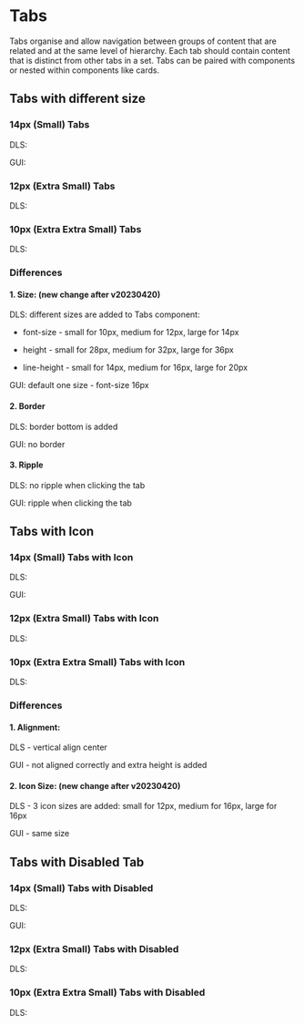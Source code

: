 <style>
  {`
    .flex {
      display: flex;
      align-items: center;
      gap: 16px;
    }
     .type {
      min-width: 40px;
    }
 `}
</style>



<Meta title="Tabs Overview" />

# Tabs

Tabs organise and allow navigation between groups of content that are related and at the same level of hierarchy. Each tab should contain content that is distinct from other tabs in a set. Tabs can be paired with components or nested within components like cards.

## Tabs with different size

### 14px (Small) Tabs

<Canvas>
  <div>
    <div className="flex">
      <p className="type">DLS:</p>
      <Story of={TabsStories.DefaultLarge} />
    </div>
    <div className="flex">
      <p className="type">GUI:</p>
      <Story of={TabsGUIStories.Default} />
    </div>
  </div>
</Canvas>

### 12px (Extra Small) Tabs

<Canvas>
  <div>
    <div className="flex">
      <p className="type">DLS:</p>
      <Story of={TabsStories.DefaultMedium} />
    </div>
  </div>
</Canvas>

### 10px (Extra Extra Small) Tabs

<Canvas>
  <div>
    <div className="flex">
      <p className="type">DLS:</p>
      <Story of={TabsStories.DefaultSmall} />
    </div>
  </div>
</Canvas>

### Differences

#### 1. Size: (new change after v20230420)

DLS: different sizes are added to Tabs component:

- font-size - small for 10px, medium for 12px, large for 14px

- height - small for 28px, medium for 32px, large for 36px

- line-height - small for 14px, medium for 16px, large for 20px

GUI: default one size - font-size 16px

#### 2. Border

DLS: border bottom is added

GUI: no border

#### 3. Ripple

DLS: no ripple when clicking the tab

GUI: ripple when clicking the tab

## Tabs with Icon

### 14px (Small) Tabs with Icon

<Canvas>
  <div>
    <div className="flex">
      <p className="type">DLS:</p>
      <Story of={TabsStories.LargeWithIcon} />
    </div>
    <div className="flex">
      <p className="type">GUI:</p>
      <Story of={TabsGUIStories.WithIcon} />
    </div>
  </div>
</Canvas>

### 12px (Extra Small) Tabs with Icon

<Canvas>
  <div>
    <div className="flex">
      <p className="type">DLS:</p>
      <Story of={TabsStories.MediumWithIcon} />
    </div>
  </div>
</Canvas>

### 10px (Extra Extra Small) Tabs with Icon

<Canvas>
  <div>
    <div className="flex">
      <p className="type">DLS:</p>
      <Story of={TabsStories.SmallWithIcon} />
    </div>

  </div>
</Canvas>

### Differences

#### 1. Alignment:

DLS - vertical align center

GUI - not aligned correctly and extra height is added

#### 2. Icon Size: (new change after v20230420)

DLS - 3 icon sizes are added: small for 12px, medium for 16px, large for 16px

GUI - same size

## Tabs with Disabled Tab

### 14px (Small) Tabs with Disabled

<Canvas>
  <div>
    <div className="flex">
      <p className="type">DLS:</p>
      <Story of={TabsStories.LargeWithDisabled} />
    </div>
    <div className="flex">
      <p className="type">GUI:</p>
      <Story of={TabsGUIStories.WithDisabled} />
    </div>
  </div>
</Canvas>

### 12px (Extra Small) Tabs with Disabled

<Canvas>
  <div>
    <div className="flex">
      <p className="type">DLS:</p>
      <Story of={TabsStories.MediumWithDisabled} />
    </div>
  </div>
</Canvas>

### 10px (Extra Extra Small) Tabs with Disabled

<Canvas>
  <div>
    <div className="flex">
      <p className="type">DLS:</p>
      <Story of={TabsStories.SmallWithDisabled} />
    </div>
  </div>
</Canvas>

